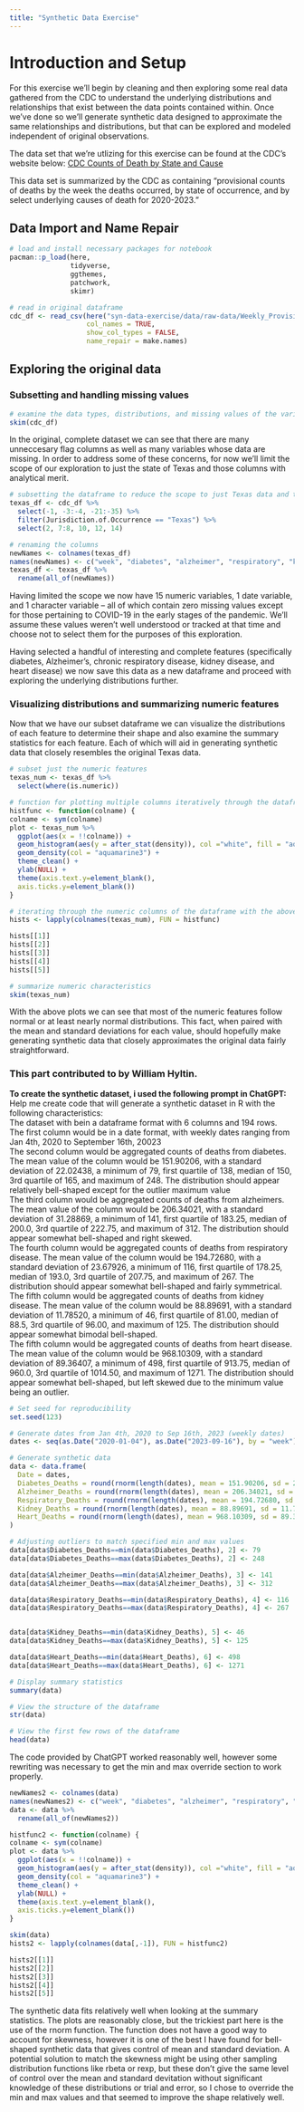 ```yaml
---
title: "Synthetic Data Exercise"
---
```


# Introduction and Setup

For this exercise we'll begin by cleaning and then exploring some real data gathered from the CDC to understand the underlying distributions and relationships that exist between the data points contained within. Once we've done so we'll generate synthetic data designed to approximate the same relationships and distributions, but that can be explored and modeled independent of original observations. 

The data set that we're utlizing for this exercise can be found at the CDC's website below:
[CDC Counts of Death by State and Cause](https://data.cdc.gov/NCHS/Weekly-Provisional-Counts-of-Deaths-by-State-and-S/muzy-jte6/data_preview)

This data set is summarized by the CDC as containing "provisional counts of deaths by the week the deaths occurred, by state of occurrence, and by select underlying causes of death for 2020-2023."

## Data Import and Name Repair

```r
# load and install necessary packages for notebook
pacman::p_load(here,
               tidyverse,
               ggthemes,
               patchwork,
               skimr)

# read in original dataframe
cdc_df <- read_csv(here("syn-data-exercise/data/raw-data/Weekly_Provisional_Counts_of_Deaths_by_State_and_Select_Causes__2020-2023_20240703.csv"),
                   col_names = TRUE,
                   show_col_types = FALSE,
                   name_repair = make.names)
```

## Exploring the original data

### Subsetting and handling missing values

```r
# examine the data types, distributions, and missing values of the various columns contained within
skim(cdc_df)
```

In the original, complete dataset we can see that there are many unneccesary flag columns as well as many variables whose data are missing. In order to address some of these concerns, for now we'll limit the scope of our exploration to just the state of Texas and those columns with analytical merit.

```r
# subsetting the dataframe to reduce the scope to just Texas data and to remove flag columns without much consequential data
texas_df <- cdc_df %>%
  select(-1, -3:-4, -21:-35) %>%
  filter(Jurisdiction.of.Occurrence == "Texas") %>%
  select(2, 7:8, 10, 12, 14)

# renaming the columns
newNames <- colnames(texas_df)
names(newNames) <- c("week", "diabetes", "alzheimer", "respiratory", "kidney", "heart")
texas_df <- texas_df %>% 
  rename(all_of(newNames))
```

Having limited the scope we now have 15 numeric variables, 1 date variable, and 1 character variable -- all of which contain zero missing values except for those pertaining to COVID-19 in the early stages of the pandemic. We'll assume these values weren't well understood or tracked at that time and choose not to select them for the purposes of this exploration. 

Having selected a handful of interesting and complete features (specifically diabetes, Alzheimer's, chronic respiratory disease, kidney disease, and heart disease) we now save this data as a new dataframe and proceed with exploring the underlying distributions further.

### Visualizing distributions and summarizing numeric features

Now that we have our subset dataframe we can visualize the distributions of each feature to determine their shape and also examine the summary statistics for each feature. Each of which will aid in generating synthetic data that closely resembles the original Texas data. 

```r
# subset just the numeric features
texas_num <- texas_df %>%
  select(where(is.numeric))

# function for plotting multiple columns iteratively through the dataframe
histfunc <- function(colname) {
colname <- sym(colname)
plot <- texas_num %>% 
  ggplot(aes(x = !!colname)) +
  geom_histogram(aes(y = after_stat(density)), col ="white", fill = "aquamarine2", bins = 30) +
  geom_density(col = "aquamarine3") +
  theme_clean() +
  ylab(NULL) +
  theme(axis.text.y=element_blank(),
  axis.ticks.y=element_blank())
}

# iterating through the numeric columns of the dataframe with the above function and plotting the results
hists <- lapply(colnames(texas_num), FUN = histfunc)

hists[[1]]
hists[[2]]
hists[[3]]
hists[[4]]
hists[[5]]

# summarize numeric characteristics
skim(texas_num)
```

With the above plots we can see that most of the numeric features follow normal or at least nearly normal distributions. This fact, when paired with the mean and standard deviations for each value, should hopefully make generating synthetic data that closely approximates the original data fairly straightforward.

### This part contributed to by William Hyltin.

**To create the synthetic dataset, i used the following prompt in ChatGPT:**
Help me create code that will generate a synthetic dataset in R with the following characteristics:  
The dataset with bein a dataframe format with 6 columns and 194 rows.  
The first column would be in a date format, with weekly dates ranging from Jan 4th, 2020 to September 16th, 20023  
The second column would be aggregated counts of deaths from diabetes. The mean value of the column would be 151.90206, with a standard deviation of 22.02438, a minimum of 79, first quartile of 138, median of 150, 3rd quartile of 165, and maximum of 248. The distribution should appear relatively bell-shaped except for the outlier maximum value  
The third column would be aggregated counts of deaths from alzheimers. The mean value of the column would be 206.34021, with a standard deviation of 31.28869, a minimum of 141, first quartile of 183.25, median of 200.0, 3rd quartile of 222.75, and maximum of 312. The distribution should appear somewhat bell-shaped and right skewed.  
The fourth column would be aggregated counts of deaths from respiratory disease. The mean value of the column would be 194.72680, with a standard deviation of 23.67926, a minimum of 116, first quartile of 178.25, median of 193.0, 3rd quartile of 207.75, and maximum of 267. The distribution should appear somewhat bell-shaped and fairly symmetrical.  
The fifth column would be aggregated counts of deaths from kidney disease. The mean value of the column would be 88.89691, with a standard deviation of 11.78520, a minimum of 46, first quartile of 81.00, median of 88.5, 3rd quartile of 96.00, and maximum of 125. The distribution should appear somewhat bimodal bell-shaped.  
The fifth column would be aggregated counts of deaths from heart disease. The mean value of the column would be 968.10309, with a standard deviation of 89.36407, a minimum of 498, first quartile of 913.75, median of 960.0, 3rd quartile of 1014.50, and maximum of 1271. The distribution should appear somewhat bell-shaped, but left skewed due to the minimum value being an outlier.  

```r
# Set seed for reproducibility
set.seed(123)

# Generate dates from Jan 4th, 2020 to Sep 16th, 2023 (weekly dates)
dates <- seq(as.Date("2020-01-04"), as.Date("2023-09-16"), by = "week")

# Generate synthetic data
data <- data.frame(
  Date = dates,
  Diabetes_Deaths = round(rnorm(length(dates), mean = 151.90206, sd = 22.02438), 0),
  Alzheimer_Deaths = round(rnorm(length(dates), mean = 206.34021, sd = 31.28869), 0),
  Respiratory_Deaths = round(rnorm(length(dates), mean = 194.72680, sd = 23.67926), 0),
  Kidney_Deaths = round(rnorm(length(dates), mean = 88.89691, sd = 11.78520), 0),
  Heart_Deaths = round(rnorm(length(dates), mean = 968.10309, sd = 89.36407), 0)
)

# Adjusting outliers to match specified min and max values
data[data$Diabetes_Deaths==min(data$Diabetes_Deaths), 2] <- 79
data[data$Diabetes_Deaths==max(data$Diabetes_Deaths), 2] <- 248

data[data$Alzheimer_Deaths==min(data$Alzheimer_Deaths), 3] <- 141
data[data$Alzheimer_Deaths==max(data$Alzheimer_Deaths), 3] <- 312

data[data$Respiratory_Deaths==min(data$Respiratory_Deaths), 4] <- 116
data[data$Respiratory_Deaths==max(data$Respiratory_Deaths), 4] <- 267


data[data$Kidney_Deaths==min(data$Kidney_Deaths), 5] <- 46
data[data$Kidney_Deaths==max(data$Kidney_Deaths), 5] <- 125

data[data$Heart_Deaths==min(data$Heart_Deaths), 6] <- 498
data[data$Heart_Deaths==max(data$Heart_Deaths), 6] <- 1271

# Display summary statistics
summary(data)

# View the structure of the dataframe
str(data)

# View the first few rows of the dataframe
head(data)
```

The code provided by ChatGPT worked reasonably well, however some rewriting was necessary to get the min and max override section to work properly.

```r
newNames2 <- colnames(data)
names(newNames2) <- c("week", "diabetes", "alzheimer", "respiratory", "kidney", "heart")
data <- data %>% 
  rename(all_of(newNames2))

histfunc2 <- function(colname) {
colname <- sym(colname)
plot <- data %>% 
  ggplot(aes(x = !!colname)) +
  geom_histogram(aes(y = after_stat(density)), col ="white", fill = "aquamarine2", bins = 30) +
  geom_density(col = "aquamarine3") +
  theme_clean() +
  ylab(NULL) +
  theme(axis.text.y=element_blank(),
  axis.ticks.y=element_blank())
}

skim(data)
hists2 <- lapply(colnames(data[,-1]), FUN = histfunc2)

hists2[[1]]
hists2[[2]]
hists2[[3]]
hists2[[4]]
hists2[[5]]
```

The synthetic data fits relatively well when looking at the summary statistics. The plots are reasonably close, but the trickiest part here is the use of the rnorm function. The function does not have a good way to account for skewness, however it is one of the best I have found for bell-shaped synthetic data that gives control of mean and standard deviation. A potential solution to match the skewness might be using other sampling distribution functions like rbeta or rexp, but these don't give the same level of control over the mean and standard devitation without significant knowledge of these distributions or trial and error, so I chose to override the min and max values and that seemed to improve the shape relatively well.